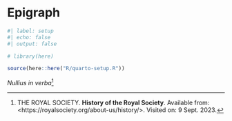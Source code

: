 <!-- %:::% .common h1 begin %:::% -->
# Epigraph {.unnumbered}
<!-- %:::% .common h1 end %:::% -->

```r
#| label: setup
#| echo: false
#| output: false

# library(here)

source(here::here("R/quarto-setup.R"))
```

::: {.content-visible when-format="html"}
_Nullius in verba_[^1]

[^1]: THE ROYAL SOCIETY. __History of the Royal Society__. Available from:
\<https://royalsociety.org/about-us/history/\>. Visited on: 9 Sept. 2023.

:::

::: {.content-visible when-format="pdf"}
<!-- %:::% epigraph body begin %:::% -->
\textit{Nullius in verba}\footnotemark{}

\footnotetext{THE ROYAL SOCIETY. \textbf{History of the Royal Society}. Available from:
<\href{https://royalsociety.org/about-us/history/}{https://royalsociety.org/about-us/history/}>. Visited on: 9 Sept. 2023.}
<!-- %:::% epigraph body end %:::% -->
:::
